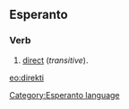 ==Esperanto==
===Verb===
# [[direct]] (''transitive'').

[[eo:direkti]]
[[Category:Esperanto language]]
{{Universala Vortaro}}